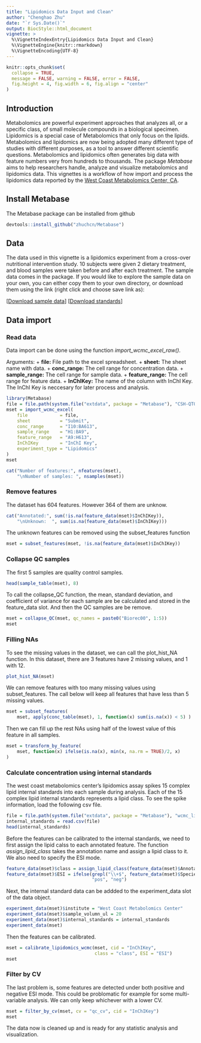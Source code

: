 ```yaml
---
title: "Lipidomics Data Input and Clean"
author: "Chenghao Zhu"
date: "`r Sys.Date()`"
output: BiocStyle::html_document
vignette: >
  %\VignetteIndexEntry{Lipidomics Data Input and Clean}
  %\VignetteEngine{knitr::rmarkdown}
  %\VignetteEncoding{UTF-8}
---
```


```r
knitr::opts_chunk$set(
  collapse = TRUE,
  message = FALSE, warning = FALSE, error = FALSE,
  fig.height = 4, fig.width = 6, fig.align = "center"
)
```

## Introduction

Metabolomics are powerful experiment approaches that analyzes all, or a specific class, of small molecule compounds in a biological specimen. Lipidomics is a special case of Metabolomics that only focus on the lipids. Metabolomics and lipidomics are now being adopted many different type of studies with different purposes, as a tool to answer different scientific questions. Metabolomics and lipidomics often generates big data with feature numbers very from hundreds to thousands. The package *Metabase* aims to help researchers handle, analyze and visualize metabolomics and lipidomics data. This vignettes is a workflow of how import and process the lipidomics data reported by the [West Coast Metabolomics Center, CA](http://metabolomics.ucdavis.edu/).

## Install Metabase

The Metabase package can be installed from github

```r
devtools::install_github("zhuchcn/Metabase")
```

## Data

The data used in this vignette is a lipidomics experiment from a cross-over nutritional intervention study. 10 subjects were given 2 dietary treatment, and blood samples were taken before and after each treatment. The sample data comes in the package. If you would like to explore the sample data on your own, you can either copy them to your own directory, or download them using the link (right click and choose save link as):

[[Download sample data](https://raw.githubusercontent.com/zhuchcn/Metabase/master/inst/extdata/CSH-QTOF_lipidomics.xlsx)] [[Download standards](https://raw.githubusercontent.com/zhuchcn/Metabase/master/inst/extdata/wcmc_lipidomics_standards.csv)]

## Data import

### Read data

Data import can be done using the function *import_wcmc_excel_raw()*. 

Arguments:
    + **file:** File path to the excel spreadsheet.
    + **sheet:** The sheet name with data.
    + **conc_range:** The cell range for concentration data.
    + **sample_range:** The cell range for sample data.
    + **feature_range:** The cell range for feature data.
    + **InChIKey:** The name of the column with InChI Key. The InChI Key is neccesary for later process and analysis.

```r
library(Metabase)
file = file.path(system.file("extdata", package = "Metabase"), "CSH-QTOF_lipidomics.xlsx")
mset = import_wcmc_excel(
    file            = file, 
    sheet           = "Submit",
    conc_range      = "I10:BA613",
    sample_range    = "H1:BA9",
    feature_range   = "A9:H613",
    InChIKey        = "InChI Key",
    experiment_type = "Lipidomics"
)
mset
```

```r
cat("Number of features:", nfeatures(mset),
    "\nNumber of samples: ", nsamples(mset))
```

### Remove features 

The dataset has 604 features. However 364 of them are unknow. 

```r
cat("Annotated:", sum(!is.na(feature_data(mset)$InChIKey)),
    "\nUnknown:  ", sum(is.na(feature_data(mset)$InChIKey)))
```

The unknown features can be removed using the subset_features function

```r
mset = subset_features(mset, !is.na(feature_data(mset)$InChIKey))
```

### Collapse QC samples

The first 5 samples are quality control samples.

```r
head(sample_table(mset), 8)
```

To call the collapse_QC function, the mean, standard deviation, and coefficient of variance for each sample are be calculated and stored in the feature_data slot. And then the QC samples are be remove. 

```r
mset = collapse_QC(mset, qc_names = paste0("Biorec00", 1:5))
mset
```

### Filling NAs

To see the missing values in the dataset, we can call the plot_hist_NA function. In this dataset, there are 3 features have 2 missing values, and 1 with 12. 

```r
plot_hist_NA(mset)
```

We can remove features with too many missing values using subset_features. The call below will keep all features that have less than 5 missing values.

```r
mset = subset_features(
    mset, apply(conc_table(mset), 1, function(x) sum(is.na(x)) < 5) )
```

Then we can fill up the rest NAs using half of the lowest value of this feature in all samples.

```r
mset = transform_by_feature(
    mset, function(x) ifelse(is.na(x), min(x, na.rm = TRUE)/2, x)
)
```

### Calculate concentration using internal standards

The west coast metabolomics center's lipidomics assay spikes 15 complex lipid internal standards into each sample during analysis. Each of the 15 complex lipid internal standards represents a lipid class. To see the spike information, load the following csv file.

```r
file = file.path(system.file("extdata", package = "Metabase"), "wcmc_lipidomics_standards.csv")
internal_standards = read.csv(file)
head(internal_standards)
```

Before the features can be calibrated to the internal standards, we need to first assign the lipid calss to each annotated feature. The function *assign_lipid_class* takes the annotation name and assign a lipid class to it. We also need to specify the ESI mode.

```r
feature_data(mset)$class = assign_lipid_class(feature_data(mset)$Annotation)
feature_data(mset)$ESI = ifelse(grepl("\\+$", feature_data(mset)$Species),
                                "pos", "neg")
```

Next, the internal standard data can be addded to the experiment_data slot of the data object.

```r
experiment_data(mset)$institute = "West Coast Metabolomics Center"
experiment_data(mset)$sample_volumn_ul = 20
experiment_data(mset)$internal_standards = internal_standards
experiment_data(mset)
```

Then the features can be calibrated.

```r
mset = calibrate_lipidomics_wcmc(mset, cid = "InChIKey", 
                                 class = "class", ESI = "ESI")
mset
```

### Filter by CV

The last problem is, some features are detected under both positive and negative ESI mode. This could be problomatic for example for some multi-variable analysis. We can only keep whichever with a lower CV.

```r
mset = filter_by_cv(mset, cv = "qc_cv", cid = "InChIKey")
mset
```

The data now is cleaned up and is ready for any statistic analysis and visualization.

